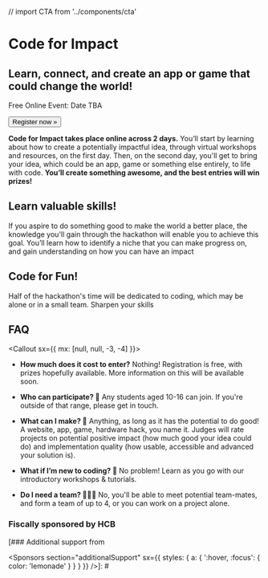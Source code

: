// import CTA from '../components/cta'

<Banner>

# Code for Impact

## Learn, connect, and create an app or game that could change the world!

Free Online Event: Date TBA

<Link href="/register">
  <Button
    as="a"
    sx={{
      bg: 'lemonade',
      color: 'white',
      borderRadius: 'circle',
      fontFamily: 'inherit',
      fontSize: [2, 3],
      lineHeight: 2,
      cursor: 'pointer',
      px: 4,
      mt: [3, 4],
      transition: 'transform ease .125s',
      ':hover, :focus': {
        transform: 'scale(1.0625)'
      }
    }}>
    Register now »
  </Button>
</Link>

</Banner>
<Container
width="narrow"
sx={{
    p: {
      fontSize: [2, 3, 4],
      color: 'muted',
      mb: [4, 5],
      lineHeight: 1.375,
      letterSpacing: '-.009em'
    },
    strong: {
      fontWeight: 'medium',
      color: 'text'
    }
  }}>

**Code for Impact takes place online across 2 days.**
You’ll start by learning about how to create a potentially impactful idea, through virtual workshops and resources, on the first day.
Then, on the second day, you'll get to bring your idea, which could be an app, game or something else entirely, to life with code.
**You’ll create something awesome, and the best entries will win prizes!**

</Container>

<Gallery>
<Box variant="card">

## Learn valuable skills!

If you aspire to do something good to make the world a better place, the knowledge you'll gain through the hackathon will enable you to achieve this goal. You’ll learn how to identify a niche that you can make progress on, and gain understanding on how you can have an impact

</Box>

<Box variant="card">

## Code for Fun!

Half of the hackathon's time will be dedicated to coding, which may be alone or in a small team. Sharpen your skills

</Box>

<Photo showAlt alt="We hope to award these prizes to the best entrants." src="https://angelhacks.org/static/venue/stickexchange.jpg" />
<Photo showAlt alt="Students build projects in groups" src="https://cdn.glitch.com/3d283e0f-19c4-4546-b0b2-223ec3a7dc23%2Fworking.jpg?v=1565769221347" />



<Photo showAlt alt="Workshops teach intro coding skills" src="https://cdn.glitch.com/3d283e0f-19c4-4546-b0b2-223ec3a7dc23%2Fworkshop.jpg?v=1565769230073" />

</Gallery>





<Container>

## FAQ

<Callout sx={{ mx: [null, null, -3, -4] }}>
<FAQ>

- **How much does it cost to enter?**
  Nothing! Registration is free, with prizes hopefully available. More information on this will be available soon.

- **Who can participate? 🔭**
  Any students aged 10-16 can join. If you're outside of that range, please get in touch.

- **What can I make? 🤖**
  Anything, as long as it has the potential to do good! A website, app, game, hardware hack, you name it. Judges will rate projects on potential positive impact (how much good your idea could do) and implementation quality (how usable, accessible and advanced your solution is).

- **What if I’m new to coding? 👾**
  No problem! Learn as you go with our introductory workshops & tutorials.

- **Do I need a team? 👨‍👧‍👧**
  No, you'll be able to meet potential team-mates, and form a team of up to 4, or you can work on a project alone.


</FAQ>
</Callout>

### Fiscally sponsored by HCB

<Sponsors />

[### Additional support from

<Sponsors
section="additionalSupport"
sx={{
    styles: {
      a: {
        ':hover, :focus': {
          color: 'lemonade'
        }
      }
    }
  }} />]: #



</Container>
